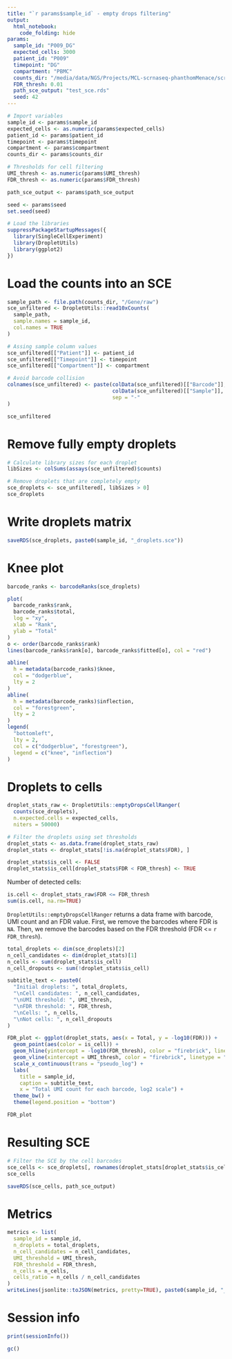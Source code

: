 ```yaml
---
title: "`r params$sample_id` - empty drops filtering"
output:
  html_notebook:
    code_folding: hide
params:
  sample_id: "P009_DG"
  expected_cells: 3000
  patient_id: "P009"
  timepoint: "DG"
  compartment: "PBMC"
  counts_dir: "/media/data/NGS/Projects/MCL-scrnaseq-phanthomMenace/scrnaxus/results/P009_DG/alignment/P009_DG_Solo.out"
  FDR_thresh: 0.01
  path_sce_output: "test_sce.rds"
  seed: 42
---
```


```r
# Import variables
sample_id <- params$sample_id
expected_cells <- as.numeric(params$expected_cells)
patient_id <- params$patient_id
timepoint <- params$timepoint
compartment <- params$compartment
counts_dir <- params$counts_dir

# Thresholds for cell filtering
UMI_thresh <- as.numeric(params$UMI_thresh)
FDR_thresh <- as.numeric(params$FDR_thresh)

path_sce_output <- params$path_sce_output

seed <- params$seed
set.seed(seed)

# Load the libraries
suppressPackageStartupMessages({
  library(SingleCellExperiment)
  library(DropletUtils)
  library(ggplot2)
})
```

# Load the counts into an SCE

```r
sample_path <- file.path(counts_dir, "/Gene/raw")
sce_unfiltered <- DropletUtils::read10xCounts(
  sample_path,
  sample.names = sample_id,
  col.names = TRUE
)

# Assing sample column values
sce_unfiltered[["Patient"]] <- patient_id
sce_unfiltered[["Timepoint"]] <- timepoint
sce_unfiltered[["Compartment"]] <- compartment

# Avoid barcode collision
colnames(sce_unfiltered) <- paste(colData(sce_unfiltered)[["Barcode"]],
                                  colData(sce_unfiltered)[["Sample"]],
                                  sep = "-"
)

sce_unfiltered
```

# Remove fully empty droplets

```r
# Calculate library sizes for each droplet
libSizes <- colSums(assays(sce_unfiltered)$counts)

# Remove droplets that are completely empty
sce_droplets <- sce_unfiltered[, libSizes > 0]
sce_droplets
```

# Write droplets matrix

```r
saveRDS(sce_droplets, paste0(sample_id, "_droplets.sce"))
```

# Knee plot

```r
barcode_ranks <- barcodeRanks(sce_droplets)

plot(
  barcode_ranks$rank,
  barcode_ranks$total,
  log = "xy",
  xlab = "Rank",
  ylab = "Total"
)
o <- order(barcode_ranks$rank)
lines(barcode_ranks$rank[o], barcode_ranks$fitted[o], col = "red")

abline(
  h = metadata(barcode_ranks)$knee,
  col = "dodgerblue",
  lty = 2
)
abline(
  h = metadata(barcode_ranks)$inflection,
  col = "forestgreen",
  lty = 2
)
legend(
  "bottomleft",
  lty = 2,
  col = c("dodgerblue", "forestgreen"),
  legend = c("knee", "inflection")
)
```

# Droplets to cells

```r
droplet_stats_raw <- DropletUtils::emptyDropsCellRanger(
  counts(sce_droplets),
  n.expected.cells = expected_cells,
  niters = 50000)

# Filter the droplets using set thresholds
droplet_stats <- as.data.frame(droplet_stats_raw)
droplet_stats <- droplet_stats[!is.na(droplet_stats$FDR), ]

droplet_stats$is_cell <- FALSE
droplet_stats$is_cell[droplet_stats$FDR < FDR_thresh] <- TRUE
```

Number of detected cells:

```r
is.cell <- droplet_stats_raw$FDR <= FDR_thresh
sum(is.cell, na.rm=TRUE)
```

`DropletUtils::emptyDropsCellRanger` returns a data frame with barcode, UMI count and an FDR value.
First, we remove the barcodes where FDR is `NA`.
Then, we remove the barcodes based on the FDR threshold (FDR <= `r FDR_thresh`).

```r
total_droplets <- dim(sce_droplets)[2]
n_cell_candidates <- dim(droplet_stats)[1]
n_cells <- sum(droplet_stats$is_cell)
n_cell_dropouts <- sum(!droplet_stats$is_cell)

subtitle_text <- paste0(
  "Initial droplets: ", total_droplets,
  "\nCell candidates: ", n_cell_candidates,
  "\nUMI threshold: ", UMI_thresh,
  "\nFDR threshold: ", FDR_thresh,
  "\nCells: ", n_cells,
  "\nNot cells: ", n_cell_dropouts
)

FDR_plot <- ggplot(droplet_stats, aes(x = Total, y = -log10(FDR))) +
  geom_point(aes(color = is_cell)) +
  geom_hline(yintercept = -log10(FDR_thresh), color = "firebrick", linetype = "dashed") +
  geom_vline(xintercept = UMI_thresh, color = "firebrick", linetype = "dashed") +
  scale_x_continuous(trans = "pseudo_log") +
  labs(
    title = sample_id,
    caption = subtitle_text,
    x = "Total UMI count for each barcode, log2 scale") +
  theme_bw() +
  theme(legend.position = "bottom")

FDR_plot
```

# Resulting SCE

```r
# Filter the SCE by the cell barcodes
sce_cells <- sce_droplets[, rownames(droplet_stats[droplet_stats$is_cell, ])]
sce_cells
```

```r
saveRDS(sce_cells, path_sce_output)
```

# Metrics

```r
metrics <- list(
  sample_id = sample_id,
  n_droplets = total_droplets,
  n_cell_candidates = n_cell_candidates,
  UMI_threshold = UMI_thresh,
  FDR_threshold = FDR_thresh,
  n_cells = n_cells,
  cells_ratio = n_cells / n_cell_candidates
)
writeLines(jsonlite::toJSON(metrics, pretty=TRUE), paste0(sample_id, "_droplet_metrics.json"))
```

# Session info

```r
print(sessionInfo())
```

```r
gc()
```
